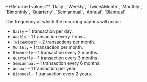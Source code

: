 <ParamField body="Frequency" type="string">     
**Returned values:** `Daily`, `Weekly`, `TwiceAMonth`, `Monthly`, `Bimonthly`, `Quarterly`, `Semiannual`, `Annual`, `Biannual`

The frequency at which the recurring pay-ins will occur:  
- `Daily` – 1 transaction per day.  
- `Weekly` – 1 transaction every 7 days.  
- `TwiceAMonth` – 2 transactions per month.  
- `Monthly` – 1 transaction per month.  
- `Bimonthly` – 1 transaction every 2 months.  
- `Quarterly` – 1 transaction every 3 months.  
- `Semiannual` – 1 transaction every 6 months.  
- `Annual` – 1 transaction per year.  
- `Biannual` – 1 transaction every 2 years.  
</ParamField>